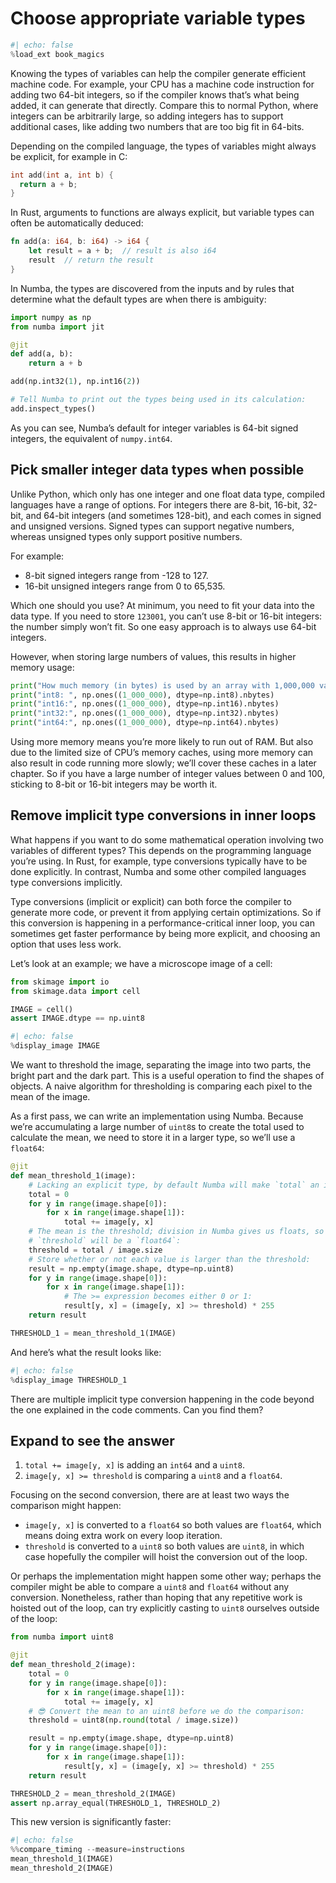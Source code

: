 # Choose appropriate variable types

```python
#| echo: false
%load_ext book_magics
```

Knowing the types of variables can help the compiler generate efficient machine code.
For example, your CPU has a machine code instruction for adding two 64-bit integers, so if the compiler knows that's what being added, it can generate that directly.
Compare this to normal Python, where integers can be arbitrarily large, so adding integers has to support additional cases, like adding two numbers that are too big fit in 64-bits.

Depending on the compiled language, the types of variables might always be explicit, for example in C:

```c
int add(int a, int b) {
  return a + b;
}
```

In Rust, arguments to functions are always explicit, but variable types can often be automatically deduced:

```rust
fn add(a: i64, b: i64) -> i64 {
    let result = a + b;  // result is also i64
    result  // return the result
}
```

In Numba, the types are discovered from the inputs and by rules that determine what the default types are when there is ambiguity:

```python
import numpy as np
from numba import jit

@jit
def add(a, b):
    return a + b

add(np.int32(1), np.int16(2))

# Tell Numba to print out the types being used in its calculation:
add.inspect_types()
```

As you can see, Numba's default for integer variables is 64-bit signed integers, the equivalent of `numpy.int64`.

## Pick smaller integer data types when possible

Unlike Python, which only has one integer and one float data type, compiled languages have a range of options.
For integers there are 8-bit, 16-bit, 32-bit, and 64-bit integers (and sometimes 128-bit), and each comes in signed and unsigned versions.
Signed types can support negative numbers, whereas unsigned types only support positive numbers.

For example:

* 8-bit signed integers range from -128 to 127.
* 16-bit unsigned integers range from 0 to 65,535.

Which one should you use?
At minimum, you need to fit your data into the data type.
If you need to store `123001`, you can't use 8-bit or 16-bit integers: the number simply won't fit.
So one easy approach is to always use 64-bit integers.

However, when storing large numbers of values, this results in higher memory usage:

```python
print("How much memory (in bytes) is used by an array with 1,000,000 values?")
print("int8: ", np.ones((1_000_000), dtype=np.int8).nbytes)
print("int16:", np.ones((1_000_000), dtype=np.int16).nbytes)
print("int32:", np.ones((1_000_000), dtype=np.int32).nbytes)
print("int64:", np.ones((1_000_000), dtype=np.int64).nbytes)
```

Using more memory means you're more likely to run out of RAM.
But also due to the limited size of CPU's memory caches, using more memory can also result in code running more slowly; we'll cover these caches in a later chapter.
So if you have a large number of integer values between 0 and 100, sticking to 8-bit or 16-bit integers may be worth it.

## Remove implicit type conversions in inner loops

What happens if you want to do some mathematical operation involving two variables of different types?
This depends on the programming language you're using.
In Rust, for example, type conversions typically have to be done explicitly.
In contrast, Numba and some other compiled languages type conversions implicitly.

Type conversions (implicit or explicit) can both force the compiler to generate more code, or prevent it from applying certain optimizations.
So if this conversion is happening in a performance-critical inner loop, you can sometimes get faster performance by being more explicit, and choosing an option that uses less work.

Let's look at an example; we have a microscope image of a cell:

```python
from skimage import io
from skimage.data import cell

IMAGE = cell()
assert IMAGE.dtype == np.uint8
```

```python
#| echo: false
%display_image IMAGE
```

We want to threshold the image, separating the image into two parts, the bright part and the dark part.
This is a useful operation to find the shapes of objects.
A naive algorithm for thresholding is comparing each pixel to the mean of the image.

As a first pass, we can write an implementation using Numba.
Because we're accumulating a large number of `uint8`s to create the total used to calculate the mean, we need to store it in a larger type, so we'll use a `float64`:

```python
@jit
def mean_threshold_1(image):
    # Lacking an explicit type, by default Numba will make `total` an int64:
    total = 0
    for y in range(image.shape[0]):
        for x in range(image.shape[1]):
            total += image[y, x]
    # The mean is the threshold; division in Numba gives us floats, so
    # `threshold` will be a `float64`:
    threshold = total / image.size
    # Store whether or not each value is larger than the threshold:
    result = np.empty(image.shape, dtype=np.uint8)
    for y in range(image.shape[0]):
        for x in range(image.shape[1]):
            # The >= expression becomes either 0 or 1:
            result[y, x] = (image[y, x] >= threshold) * 255
    return result

THRESHOLD_1 = mean_threshold_1(IMAGE)
```

And here's what the result looks like:

```python
#| echo: false
%display_image THRESHOLD_1
```

There are multiple implicit type conversion happening in the code beyond the one explained in the code comments.
Can you find them?

::: {.callout-tip collapse="true"}
## Expand to see the answer
1. `total += image[y, x]` is adding an `int64` and a `uint8`.
2. `image[y, x] >= threshold` is comparing a `uint8` and a `float64`.
:::

Focusing on the second conversion, there are at least two ways the comparison might happen:

* `image[y, x]` is converted to a `float64` so both values are `float64`, which means doing extra work on every loop iteration.
* `threshold` is converted to a `uint8` so both values are `uint8`, in which case hopefully the compiler will hoist the conversion out of the loop.

Or perhaps the implementation might happen some other way; perhaps the compiler might be able to compare a `uint8` and `float64` without any conversion.
Nonetheless, rather than hoping that any repetitive work is hoisted out of the loop, can try explicitly casting to `uint8` ourselves outside of the loop:

```python
from numba import uint8

@jit
def mean_threshold_2(image):
    total = 0
    for y in range(image.shape[0]):
        for x in range(image.shape[1]):
            total += image[y, x]
    # 😎 Convert the mean to an uint8 before we do the comparison:
    threshold = uint8(np.round(total / image.size))

    result = np.empty(image.shape, dtype=np.uint8)
    for y in range(image.shape[0]):
        for x in range(image.shape[1]):
            result[y, x] = (image[y, x] >= threshold) * 255
    return result

THRESHOLD_2 = mean_threshold_2(IMAGE)
assert np.array_equal(THRESHOLD_1, THRESHOLD_2)
```

This new version is significantly faster:

```python
#| echo: false
%%compare_timing --measure=instructions
mean_threshold_1(IMAGE)
mean_threshold_2(IMAGE)
```
